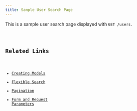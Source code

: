 ```yaml
---
title: Sample User Search Page
---
```



This is a sample user search page displayed with `GET /users`.

<Code code={sampleCode} lang="astro" title="src/pages/users/index.astro" />

## Related Links

- [Creating Models](../guides/models)
- [Flexible Search](../guides/flexible-search)
- [Pagination](../guides/pagination)
- [Form and Request Parameters](../guides/form_and_parameters)

